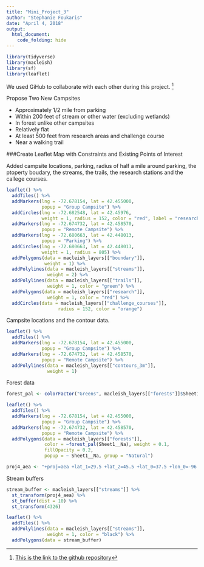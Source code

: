 ```yaml
---
title: "Mini_Project_3"
author: "Stephanie Foukaris"
date: "April 4, 2018"
output: 
  html_document:
    code_folding: hide
---
```



```r
library(tidyverse)
library(macleish)
library(sf)
library(leaflet)
```

We used GiHub to collaborate with each other during this project. [^1]



Propose Two New Campsites

- Approximately 1/2 mile from parking
- Within 200 feet of stream or other water (excluding wetlands)
- In forest unlike other campsites
- Relatively flat
- At least 500 feet from research areas and challenge course
- Near a walking trail


###Create Leaflet Map with Constraints and Existing Points of Interest

Added campsite locations, parking, radius of half a mile around parking, the ptoperty boudary, the streams, the trails, the research stations and the callege courses.

```r
leaflet() %>%
  addTiles() %>%
  addMarkers(lng = -72.678154, lat = 42.455000, 
             popup = "Group Campsite") %>%
  addCircles(lng = -72.682548, lat = 42.45976, 
             weight = 1, radius = 152, color = "red", label = "research/challenge buffer size") %>%
  addMarkers(lng = -72.674732, lat = 42.458570, 
             popup = "Remote Campsite") %>%
  addMarkers(lng = -72.680663, lat = 42.448013, 
             popup = "Parking") %>%
  addCircles(lng = -72.680663, lat = 42.448013, 
             weight = 1, radius = 805) %>%
  addPolygons(data = macleish_layers[["boundary"]],
              weight = 1) %>%
  addPolylines(data = macleish_layers[["streams"]], 
               weight = 2) %>%
  addPolylines(data = macleish_layers[["trails"]], 
               weight = 1, color = "green") %>%
  addPolygons(data = macleish_layers[["research"]], 
               weight = 1, color = "red") %>%
  addCircles(data = macleish_layers[["challenge_courses"]], 
                   radius = 152, color = "orange")
```

Campsite locations and the contour data.

```r
leaflet() %>%
  addTiles() %>%
  addMarkers(lng = -72.678154, lat = 42.455000, 
             popup = "Group Campsite") %>%
  addMarkers(lng = -72.674732, lat = 42.458570, 
             popup = "Remote Campsite") %>%
  addPolylines(data = macleish_layers[["contours_3m"]], 
               weight = 1)
```


Forest data

```r
forest_pal <- colorFactor("Greens", macleish_layers[["forests"]]$Sheet1__Na)
```



```r
leaflet() %>%
  addTiles() %>%
  addMarkers(lng = -72.678154, lat = 42.455000, 
             popup = "Group Campsite") %>%
  addMarkers(lng = -72.674732, lat = 42.458570, 
             popup = "Remote Campsite") %>%
  addPolygons(data = macleish_layers[["forests"]], 
              color = ~forest_pal(Sheet1__Na), weight = 0.1, 
              fillOpacity = 0.2,
              popup = ~ Sheet1__Na, group = "Natural") 
```

```r
proj4_aea <- "+proj=aea +lat_1=29.5 +lat_2=45.5 +lat_0=37.5 +lon_0=-96 +x_0=0 +y_0=0 +ellps=GRS80 +datum=NAD83 +units=m +no_defs"
```

Stream buffers

```r
stream_buffer <- macleish_layers[["streams"]] %>%
  st_transform(proj4_aea) %>%
  st_buffer(dist = 10) %>%
  st_transform(4326)

leaflet() %>%
  addTiles() %>%
  addPolylines(data = macleish_layers[["streams"]], 
               weight = 1, color = "black") %>%
  addPolygons(data = stream_buffer) 
```


[^1]: [This is the link to the github repository](https://github.com/sfoukaris/Mini_Project_3.git)